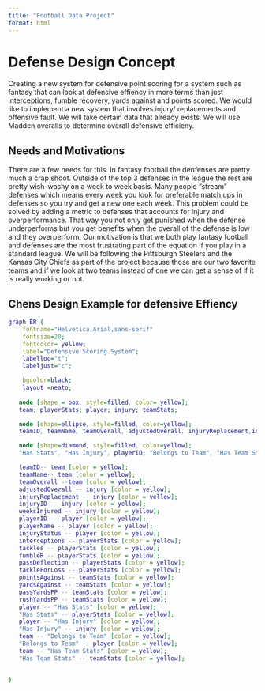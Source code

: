 ```yaml
---
title: "Football Data Project"
format: html
---
```


# Defense Design Concept
Creating a new system for defensive point scoring for a system such as fantasy that can look at defensive effiency in more terms than just interceptions, fumble recovery, yards against and points scored. We would like to implement a new system that involves injury/ replacements and offensive fault. We will take certain data that already exists. We will use Madden overalls to determine overall defensive efficieny. 

## Needs and Motivations

There are a few needs for this. In fantasy football the denfenses are pretty much a crap shoot. Outside of the top 3 defenses in the league the rest are pretty wish-washy on a week to week basis. Many people "stream" defenses which means every week you look for preferable match ups in defenses so you try and get a new one each week. This problem could be solved by adding a metric to defenses that accounts for injury and overperformance. That way you not only get punished when the defense underperforms but you get benefits when the overall of the defense is low and they overperform. Our motivation is that we both play fantasy football and defenses are the most frustrating part of the equation if you play in a standard league. We will be following the Pittsburgh Steelers and the Kansas City Chiefs as part of the project because those are our two favorite teams and if we look at two teams instead of one we can get a sense of if it is really working or not.


## Chens Design Example for defensive Effiency
```dot
graph ER {
    fontname="Helvetica,Arial,sans-serif"
    fontsize=20;
    fontcolor= yellow;
    label="Defensive Scoring System";
    labelloc="t";
    labeljust="c";

    bgcolor=black;
    layout =neato;
    
   node [shape = box, style=filled, color= yellow];
   team; playerStats; player; injury; teamStats;

   node [shape=ellipse, style=filled, color=yellow];
   teamID, teamName, teamOverall, adjustedOverall, injuryReplacement,injuryID, weeksInjured, playerID, playerName, injuryStatus, interceptions, tackles, fumbleR, passDeflection, tackleForLoss; pointsAgainst, yardsAgainst, passYardsPP, rushYardsPP;

   node [shape=diamond, style=filled, color=yellow];
   "Has Stats", "Has Injury", playerID; "Belongs to Team", "Has Team Stats";

   teamID-- team [color = yellow];
   teamName-- team [color = yellow];
   teamOverall --team [color = yellow];
   adjustedOverall -- injury [color = yellow];
   injuryReplacement -- injury [color = yellow];
   injuryID -- injury [color = yellow];
   weeksInjured -- injury [color = yellow];
   playerID -- player [color = yellow];
   playerName -- player [color = yellow];
   injuryStatus -- player [color = yellow];
   interceptions -- playerStats [color = yellow];
   tackles -- playerStats [color = yellow];
   fumbleR -- playerStats [color = yellow];
   passDeflection -- playerStats [color = yellow];
   tackleForLoss -- playerStats [color = yellow];
   pointsAgainst -- teamStats [color = yellow];
   yardsAgainst -- teamStats [color = yellow];
   passYardsPP -- teamStats [color = yellow];
   rushYardsPP -- teamStats [color = yellow];
   player -- "Has Stats" [color = yellow];
   "Has Stats" -- playerStats [color = yellow];
   player -- "Has Injury" [color = yellow];
   "Has Injury" -- injury [color = yellow];
   team -- "Belongs to Team" [color = yellow];
   "Belongs to Team" -- player [color = yellow];
   team -- "Has Team Stats" [color = yellow];
   "Has Team Stats" -- teamStats [color = yellow];


}

```

### 